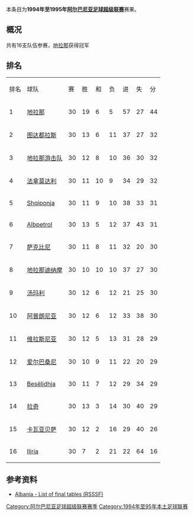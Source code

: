 {{Infobox football league season
| competition                = [[阿尔巴尼亚足球超级联赛|阿尔巴尼亚足球超级联赛]]
| season                     = 1994年–1995年
| winners                    = [[地拉那足球俱乐部|地拉那]]
| prevseason                 = [[1993年至1994年阿尔巴尼亚足球超级联赛|1993–94年]]
| nextseason                 = [[1995年至1996年阿尔巴尼亚足球超级联赛|1995–96年]]
}}
本条目为'''1994年至1995年[[阿尔巴尼亚足球超级联赛|阿尔巴尼亚足球超级联赛]]'''赛果。

==概况==
共有16支队伍参赛，[[地拉那足球俱乐部|地拉那]]获得冠军

==排名==
{| class="wikitable" style="text-align: center;"
|排名||球队||赛||胜||和||负||进||失||分
|-
|1||[[地拉那足球俱乐部|地拉那]]||30||19||6||5||57||27||44
|-
|2||[[图达都拉斯体育俱乐部|图达都拉斯]]||30||13||6||11||37||27||32
|-
|3||[[地拉那游击队足球俱乐部|地拉那游击队]]||30||12||8||10||36||30||32
|-
|4||[[法拿莫达利体育俱乐部|法拿莫达利]]||30||11||10||9||34||29||32
|-
|5||[[Luftëtari|Shqiponja]]||30||11||9||10||38||33||31
|-
|6||[[Albpetrol|Albpetrol]]||30||13||5||12||37||43||31
|-
|7||[[萨克比尼|萨克比尼]]||30||11||8||11||32||20||30
|-
|8||[[地拉那迪纳摩|地拉那迪纳摩]]||30||10||10||10||37||27||30
|-
|9||[[湯瑪利足球會|汤玛利]]||30||12||6||12||21||25||30
|-
|10||[[阿普朗尼亚足球俱乐部|阿普朗尼亚]]||30||12||6||12||33||38||30
|-
|11||[[维拉斯尼亚足球俱乐部|维拉斯尼亚]]||30||12||5||13||31||28||29
|-
|12||[[爱尔巴桑尼足球俱乐部|爱尔巴桑尼]]||30||10||9||11||22||20||29
|-
|13||[[Besëlidhja|Besëlidhja]]||30||11||7||12||29||34||29
|-
|14||[[拉奇足球俱乐部|拉奇]]||30||13||3||14||30||40||29
|-
|15||[[卡瓦亚贝萨体育俱乐部|卡瓦亚贝萨]]||30||12||2||16||29||40||26
|-
|16||[[KS_Iliria|Iliria]]||30||7||2||21||22||64||16
|}


==参考资料==
*[http://www.giovanniarmillotta.it/albania/calcio/alba95.html Albania - List of final tables (RSSSF)]{{Wayback|url=http://www.giovanniarmillotta.it/albania/calcio/alba95.html |date=20180929022834 }}

{{Albanian Superliga Seasons}}

[[Category:阿尔巴尼亚足球超级联赛赛季|Category:阿尔巴尼亚足球超级联赛赛季]]
[[Category:1994年至95年本土足球联赛|Category:1994年至95年本土足球联赛]]